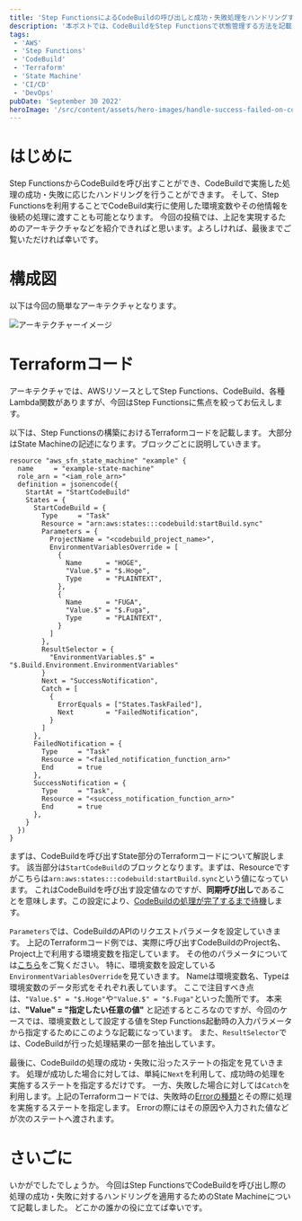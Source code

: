 ```yaml
---
title: 'Step FunctionsによるCodeBuildの呼び出しと成功・失敗処理をハンドリングする'
description: '本ポストでは、CodeBuildをStep Functionsで状態管理する方法を記載します。状態管理では、ステータスとして成功・失敗が発生しますが、そのハンドリング方法についても説明します。'
tags:
 - 'AWS'
 - 'Step Functions'
 - 'CodeBuild'
 - 'Terraform'
 - 'State Machine'
 - 'CI/CD'
 - 'DevOps'
pubDate: 'September 30 2022'
heroImage: '/src/content/assets/hero-images/handle-success-failed-on-codebuild-by-stepfunctions.png'
---
```



# はじめに
Step FunctionsからCodeBuildを呼び出すことができ、CodeBuildで実施した処理の成功・失敗に応じたハンドリングを行うことができます。
そして、Step Functionsを利用することでCodeBuild実行に使用した環境変数やその他情報を後続の処理に渡すことも可能となります。
今回の投稿では、上記を実現するためのアーキテクチャなどを紹介できればと思います。よろしければ、最後までご覧いただければ幸いです。

# 構成図
以下は今回の簡単なアーキテクチャとなります。

<Image class="mb-10" src={architecture} alt='アーキテクチャーイメージ' />

# Terraformコード
アーキテクチャでは、AWSリソースとしてStep Functions、CodeBuild、各種Lambda関数がありますが、今回はStep Functionsに焦点を絞ってお伝えします。

以下は、Step Functionsの構築におけるTerraformコードを記載します。
大部分はState Machineの記述になります。ブロックごとに説明していきます。

```hcl
resource "aws_sfn_state_machine" "example" {
  name     = "example-state-machine"
  role_arn = "<iam_role_arn>"
  definition = jsonencode({
    StartAt = "StartCodeBuild"
    States = {
      StartCodeBuild = {
        Type     = "Task"
        Resource = "arn:aws:states:::codebuild:startBuild.sync"
        Parameters = {
          ProjectName = "<codebuild_project_name>",
          EnvironmentVariablesOverride = [
            {
              Name      = "HOGE",
              "Value.$" = "$.Hoge",
              Type      = "PLAINTEXT",
            },
            {
              Name      = "FUGA",
              "Value.$" = "$.Fuga",
              Type      = "PLAINTEXT",
            }
          ]
        },
        ResultSelector = {
          "EnvironmentVariables.$" = "$.Build.Environment.EnvironmentVariables"
        }
        Next = "SuccessNotification",
        Catch = [
          {
            ErrorEquals = ["States.TaskFailed"],
            Next        = "FailedNotification",
          }
        ]
      },
      FailedNotification = {
        Type     = "Task"
        Resource = "<failed_notification_function_arn>"
        End      = true
      },
      SuccessNotification = {
        Type     = "Task",
        Resource = "<success_notification_function_arn>"
        End      = true
      },
    }
  })
}
```

まずは、CodeBuildを呼び出すState部分のTerraformコードについて解説します。
該当部分は`StartCodeBuild`のブロックとなります。まずは、Resourceですがこちらは`arn:aws:states:::codebuild:startBuild.sync`という値になっています。
これはCodeBuildを呼び出す設定値なのですが、**同期呼び出し**であることを意味します。この設定により、[CodeBuildの処理が完了するまで待機](https://docs.aws.amazon.com/ja_jp/step-functions/latest/dg/connect-to-resource.html#connect-sync)します。

`Parameters`では、CodeBuildのAPIのリクエストパラメータを設定していきます。
上記のTerraformコード例では、実際に呼び出すCodeBuildのProject名、Project上で利用する環境変数を指定しています。
その他のパラメータについては[こちら](https://docs.aws.amazon.com/ja_jp/step-functions/latest/dg/connect-codebuild.html)をご覧ください。
特に、環境変数を設定している`EnvironmentVariablesOverride`を見ていきます。
Nameは環境変数名、Typeは環境変数のデータ形式をそれぞれ表しています。
ここで注目すべき点は、`"Value.$" = "$.Hoge"`や`"Value.$" = "$.Fuga"`といった箇所です。
本来は、**"Value" = "指定したい任意の値"** と記述するところなのですが、今回のケースでは、環境変数として設定する値をStep Functions起動時の入力パラメータから指定するためにこのような記載になっています。
また、`ResultSelector`では、CodeBuildが行った処理結果の一部を抽出しています。

最後に、CodeBuildの処理の成功・失敗に沿ったステートの指定を見ていきます。
処理が成功した場合に対しては、単純に`Next`を利用して、成功時の処理を実施するステートを指定するだけです。
一方、失敗した場合に対しては`Catch`を利用します。上記のTerraformコードでは、失敗時の[Errorの種類](https://docs.aws.amazon.com/ja_jp/step-functions/latest/dg/concepts-error-handling.html#error-handling-error-representation)とその際に処理を実施するステートを指定します。
Errorの際にはその原因や入力された値などが次のステートへ渡されます。

# さいごに
いかがでしたでしょうか。
今回はStep FunctionsでCodeBuildを呼び出し際の処理の成功・失敗に対するハンドリングを適用するためのState Machineについて記載しました。
どこかの誰かの役に立てば幸いです。
